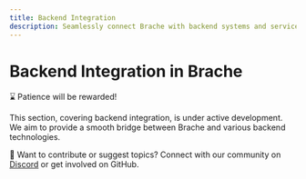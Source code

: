 ```yaml
---
title: Backend Integration
description: Seamlessly connect Brache with backend systems and services.
---
```


# Backend Integration in Brache

⌛ Patience will be rewarded!

This section, covering backend integration, is under active development. We aim to provide a smooth bridge between Brache and various backend technologies.

🚀 Want to contribute or suggest topics? Connect with our community on [Discord](https://discord.gg/YOUR_DISCORD_LINK) or get involved on GitHub.
